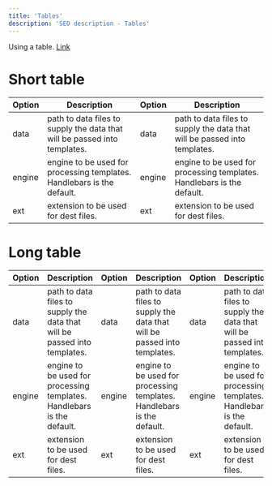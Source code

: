 ```yaml
---
title: 'Tables'
description: 'SEO description - Tables'
---
```


Using a table.
[Link](/typography)

# Short table

| Option | Description                                                               | Option | Description                                                               |
| ------ | ------------------------------------------------------------------------- | ------ | ------------------------------------------------------------------------- |
| data   | path to data files to supply the data that will be passed into templates. | data   | path to data files to supply the data that will be passed into templates. |
| engine | engine to be used for processing templates. Handlebars is the default.    | engine | engine to be used for processing templates. Handlebars is the default.    |
| ext    | extension to be used for dest files.                                      | ext    | extension to be used for dest files.                                      |

# Long table

| Option | Description                                                               | Option | Description                                                               | Option | Description                                                               | Option | Description                                                               | Option | Description                                                               | Option | Description                                                               |
| ------ | ------------------------------------------------------------------------- | ------ | ------------------------------------------------------------------------- | ------ | ------------------------------------------------------------------------- | ------ | ------------------------------------------------------------------------- | ------ | ------------------------------------------------------------------------- | ------ | ------------------------------------------------------------------------- |
| data   | path to data files to supply the data that will be passed into templates. | data   | path to data files to supply the data that will be passed into templates. | data   | path to data files to supply the data that will be passed into templates. | data   | path to data files to supply the data that will be passed into templates. | data   | path to data files to supply the data that will be passed into templates. | data   | path to data files to supply the data that will be passed into templates. |
| engine | engine to be used for processing templates. Handlebars is the default.    | engine | engine to be used for processing templates. Handlebars is the default.    | engine | engine to be used for processing templates. Handlebars is the default.    | engine | engine to be used for processing templates. Handlebars is the default.    | engine | engine to be used for processing templates. Handlebars is the default.    | engine | engine to be used for processing templates. Handlebars is the default.    |
| ext    | extension to be used for dest files.                                      | ext    | extension to be used for dest files.                                      | ext    | extension to be used for dest files.                                      | ext    | extension to be used for dest files.                                      | ext    | extension to be used for dest files.                                      | ext    | extension to be used for dest files.                                      |  |

